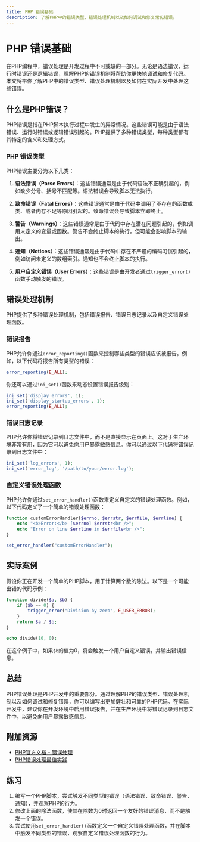 ```yaml
---
title: PHP 错误基础
description: 了解PHP中的错误类型、错误处理机制以及如何调试和修复常见错误。
---
```


# PHP 错误基础

在PHP编程中，错误处理是开发过程中不可或缺的一部分。无论是语法错误、运行时错误还是逻辑错误，理解PHP的错误机制将帮助你更快地调试和修复代码。本文将带你了解PHP中的错误类型、错误处理机制以及如何在实际开发中处理这些错误。

## 什么是PHP错误？

PHP错误是指在PHP脚本执行过程中发生的异常情况。这些错误可能是由于语法错误、运行时错误或逻辑错误引起的。PHP提供了多种错误类型，每种类型都有其特定的含义和处理方式。

### PHP 错误类型

PHP错误主要分为以下几类：

1. **语法错误（Parse Errors）**：这些错误通常是由于代码语法不正确引起的，例如缺少分号、括号不匹配等。语法错误会导致脚本无法执行。

2. **致命错误（Fatal Errors）**：这些错误通常是由于代码中调用了不存在的函数或类、或者内存不足等原因引起的。致命错误会导致脚本立即终止。

3. **警告（Warnings）**：这些错误通常是由于代码中存在潜在问题引起的，例如调用未定义的变量或函数。警告不会终止脚本的执行，但可能会影响脚本的输出。

4. **通知（Notices）**：这些错误通常是由于代码中存在不严谨的编码习惯引起的，例如访问未定义的数组索引。通知也不会终止脚本的执行。

5. **用户自定义错误（User Errors）**：这些错误是由开发者通过`trigger_error()`函数手动触发的错误。

## 错误处理机制

PHP提供了多种错误处理机制，包括错误报告、错误日志记录以及自定义错误处理函数。

### 错误报告

PHP允许你通过`error_reporting()`函数来控制哪些类型的错误应该被报告。例如，以下代码将报告所有类型的错误：

```php
error_reporting(E_ALL);
```

你还可以通过`ini_set()`函数来动态设置错误报告级别：

```php
ini_set('display_errors', 1);
ini_set('display_startup_errors', 1);
error_reporting(E_ALL);
```

### 错误日志记录

PHP允许你将错误记录到日志文件中，而不是直接显示在页面上。这对于生产环境非常有用，因为它可以避免向用户暴露敏感信息。你可以通过以下代码将错误记录到日志文件中：

```php
ini_set('log_errors', 1);
ini_set('error_log', '/path/to/your/error.log');
```

### 自定义错误处理函数

PHP允许你通过`set_error_handler()`函数来定义自定义的错误处理函数。例如，以下代码定义了一个简单的错误处理函数：

```php
function customErrorHandler($errno, $errstr, $errfile, $errline) {
    echo "<b>Error:</b> [$errno] $errstr<br />";
    echo "Error on line $errline in $errfile<br />";
}

set_error_handler("customErrorHandler");
```

## 实际案例

假设你正在开发一个简单的PHP脚本，用于计算两个数的除法。以下是一个可能出错的代码示例：

```php
function divide($a, $b) {
    if ($b == 0) {
        trigger_error("Division by zero", E_USER_ERROR);
    }
    return $a / $b;
}

echo divide(10, 0);
```

在这个例子中，如果`$b`的值为0，将会触发一个用户自定义错误，并输出错误信息。

## 总结

PHP错误处理是PHP开发中的重要部分。通过理解PHP的错误类型、错误处理机制以及如何调试和修复错误，你可以编写出更加健壮和可靠的PHP代码。在实际开发中，建议你在开发环境中启用错误报告，并在生产环境中将错误记录到日志文件中，以避免向用户暴露敏感信息。

## 附加资源

- [PHP官方文档 - 错误处理](https://www.php.net/manual/en/book.errorfunc.php)
- [PHP错误处理最佳实践](https://www.php.net/manual/en/errorfunc.configuration.php)

## 练习

1. 编写一个PHP脚本，尝试触发不同类型的错误（语法错误、致命错误、警告、通知），并观察PHP的行为。
2. 修改上面的除法函数，使其在除数为0时返回一个友好的错误消息，而不是触发一个错误。
3. 尝试使用`set_error_handler()`函数定义一个自定义错误处理函数，并在脚本中触发不同类型的错误，观察自定义错误处理函数的行为。
